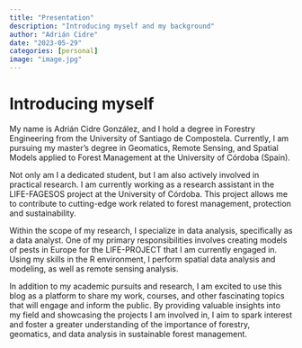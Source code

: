 ```yaml
---
title: "Presentation"
description: "Introducing myself and my background"
author: "Adrián Cidre"
date: "2023-05-29"
categories: [personal]
image: "image.jpg"
---
```


# Introducing myself {.unnumbered}

My name is Adrián Cidre González, and I hold a degree in Forestry Engineering from the University of Santiago de Compostela. Currently, I am pursuing my master's degree in Geomatics, Remote Sensing, and Spatial Models applied to Forest Management at the University of Córdoba (Spain).

Not only am I a dedicated student, but I am also actively involved in practical research. I am currently working as a research assistant in the LIFE-FAGESOS project at the University of Córdoba. This project allows me to contribute to cutting-edge work related to forest management, protection and sustainability.

Within the scope of my research, I specialize in data analysis, specifically as a data analyst. One of my primary responsibilities involves creating models of pests in Europe for the LIFE-PROJECT that I am currently engaged in. Using my skills in the R environment, I perform spatial data analysis and modeling, as well as remote sensing analysis.

In addition to my academic pursuits and research, I am excited to use this blog as a platform to share my work, courses, and other fascinating topics that will engage and inform the public. By providing valuable insights into my field and showcasing the projects I am involved in, I aim to spark interest and foster a greater understanding of the importance of forestry, geomatics, and data analysis in sustainable forest management.
